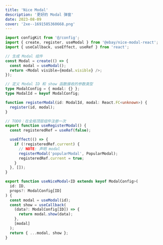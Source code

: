 ```yaml
---
title: 'Nice Modal'
description: '更好的 Modal 弹窗'
date: 2023-08-09
cover: '2xe--1691585360668.png'
---
```


```ts
import configKit from '@/config';
import { create, register, useModal } from '@ebay/nice-modal-react';
import { useCallback, useEffect, useRef } from 'react';

// 生成 Modal 组件
const Modal = create(() => {
  const modal = useModal();
  return <Modal visible={modal.visible} />;
});

// 定义 Modal ID 和 show 函数接收的参数类型
type ModalConfig = { modal: {} };
type ModalId = keyof ModalConfig;

function registerModal(id: ModalId, modal: React.FC<unknown>) {
  register(id, modal);
}

// TODO：在全局顶层组件注册一次
export function useRegisterModal() {
  const registeredRef = useRef(false);

  useEffect(() => {
    if (!registeredRef.current) {
      // NOTE: 声明 modal
      registerModal('popularModal', PopularModal);
      registeredRef.current = true;
    }
  }, []);
}

export function useNiceModal<ID extends keyof ModalConfig>(
  id: ID,
  props?: ModalConfig[ID]
) {
  const modal = useModal(id);
  const show = useCallback(
    (data?: ModalConfig[ID]) => {
      return modal.show(data);
    },
    [modal]
  );
  return { ...modal, show };
}
```
